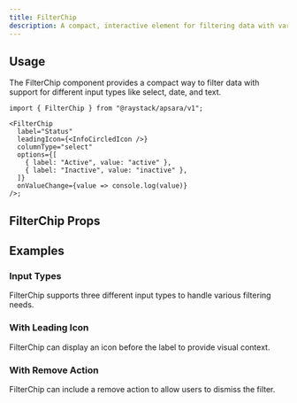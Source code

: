 ```yaml
---
title: FilterChip
description: A compact, interactive element for filtering data with various input types.
---
```



<Demo data={preview} />

## Usage

The FilterChip component provides a compact way to filter data with support for different input types like select, date, and text.

```tsx
import { FilterChip } from "@raystack/apsara/v1";

<FilterChip
  label="Status"
  leadingIcon={<InfoCircledIcon />}
  columnType="select"
  options={[
    { label: "Active", value: "active" },
    { label: "Inactive", value: "inactive" },
  ]}
  onValueChange={value => console.log(value)}
/>;
```

## FilterChip Props

<auto-type-table path="./props.ts" name="FilterChipProps" />

## Examples

### Input Types

FilterChip supports three different input types to handle various filtering needs.

<Demo data={inputDemo} />

### With Leading Icon

FilterChip can display an icon before the label to provide visual context.

<Demo data={iconDemo} />

### With Remove Action

FilterChip can include a remove action to allow users to dismiss the filter.

<Demo data={actionDemo} />
